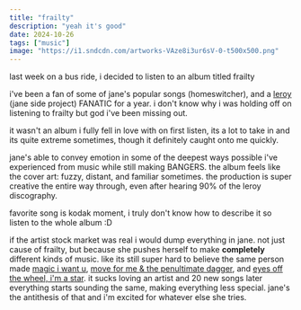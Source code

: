 ```yaml
---
title: "frailty"
description: "yeah it's good"
date: 2024-10-26
tags: ["music"]
image: "https://i1.sndcdn.com/artworks-VAze8i3ur6sV-0-t500x500.png"
---
```



last week on a bus ride, i decided to listen to an album titled frailty

<div class="not-prose">
	<AlbumOrPlaylist
		db={props.db}
		url="https://open.spotify.com/embed/album/0Pm3i5huHlt1mjSLxyA1Re"
	/>
</div>

i've been a fan of some of jane's popular songs (homeswitcher), and a [leroy](https://soundcloud.com/c0ncernn) (jane side project) FANATIC for a year. i don't know why i was holding off on listening to frailty but god i've been missing out.

it wasn't an album i fully fell in love with on first listen, its a lot to take in and its quite extreme sometimes, though it definitely caught onto me quickly.

jane's able to convey emotion in some of the deepest ways possible i've experienced from music while still making BANGERS. the album feels like the cover art: fuzzy, distant, and familiar sometimes. the production is super creative the entire way through, even after hearing 90% of the leroy discography.

favorite song is kodak moment, i truly don't know how to describe it so listen to the whole album :D

if the artist stock market was real i would dump everything in jane. not just cause of frailty, but because she pushes herself to make **completely** different kinds of music. like its still super hard to believe the same person made [magic i want u](https://soundcloud.com/janeremover/magic-x2), [move for me & the penultimate dagger](https://soundcloud.com/c0ncernn/s3-e11), and [eyes off the wheel, i'm a star](https://soundcloud.com/janeremover/e-o-t-w-i-a-s). it sucks loving an artist and 20 new songs later everything starts sounding the same, making everything less special. jane's the antithesis of that and i'm excited for whatever else she tries.
